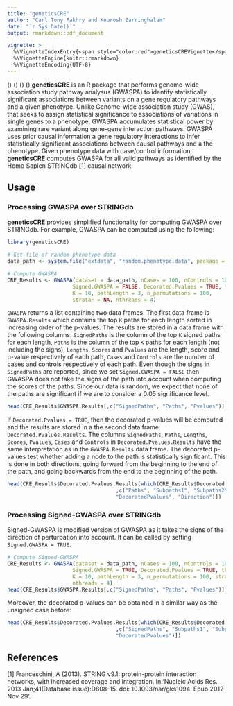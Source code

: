 ```yaml
---
title: "geneticsCRE"
author: "Carl Tony Fakhry and Kourosh Zarringhalam"
date: "`r Sys.Date()`"
output: rmarkdown::pdf_document

vignette: >
  %\VignetteIndexEntry{<span style="color:red">geneticsCREVignette</span>}
  %\VignetteEngine{knitr::rmarkdown}
  %\VignetteEncoding{UTF-8}
---
```


\(\indent\) \(\indent\) \(\indent\) \(\indent\) **geneticsCRE** is an R package that performs genome-wide association study pathway analysus (GWASPA) to identify statistically significant associations between variants on a gene regulatory pathways and a given phenotype. Unlike Genome-wide association study (GWAS), that seeks to assign statistical significance to associations of variations in single genes to a  phenotype, GWASPA accumulates statistical power by examining rare variant along gene-gene interaction pathways. GWASPA  uses prior causal information a gene regulatory interactions to infer statistically significant associations between causal pathways and a the phenotype. Given phenotype data with case/control information, **geneticsCRE** computes GWASPA for all valid pathways as identified by the Homo Sapien STRINGdb [1] causal network.

## Usage

### Processing GWASPA over STRINGdb
**geneticsCRE** provides simplified functionality for computing GWASPA over STRINGdb. For example, GWASPA can be computed using the following:

<!--
dat = read.table("/home/kolonel/Programs/GeneticsCRE/randomized_junk_data.txt", header = T)
dat = dat[sample(1:nrow(dat), 3000, replace = F),]
dat = dat[,c(1,sample(2:ncol(dat), 200, replace = F))]
names(dat) = c("symbols", paste("patient", 1:200, sep = ""))
write.table(dat, "/home/kolonel/Programs/geneticsCRE7/inst/extdata/random.phenotype.data", col.names = T, row.names = T)
-->

```R
library(geneticsCRE)

# Get file of random phenotype data
data_path <- system.file("extdata", "random.phenotype.data", package = "geneticsCRE")

# Compute GWASPA
CRE_Results <- GWASPA(dataset = data_path, nCases = 100, nControls = 100,
                     Signed.GWASPA = FALSE, Decorated.Pvalues = TRUE, threshold = 0.05,
                     K = 10, pathLength = 3, n_permutations = 100, 
                     strataF = NA, nthreads = 4)

```

`GWASPA` returns a list containing two data frames. The first data frame is `GWASPA.Results` which contains the top `K` paths for each length sorted in
increasing order of the p-values. The results are stored in a data
frame with the following columns: `SignedPaths` is the column of the top `K` signed paths for each length, `Paths` is the column of the top `K` paths for each length (not including the signs), `Lengths`, `Scores` and `Pvalues` are the length, score and p-value respectively of each path, `Cases` and `Controls` are the number of cases and controls respectively of each path. Even though the signs in `SignedPaths` are reported, since we set `Signed.GWASPA = FALSE` then GWASPA does not take the signs of the path into account when computing the scores of the paths. Since our data is random, we expect that none of the paths are significant if we are to consider a 0.05 significance level.

```R
head(CRE_Results$GWASPA.Results[,c("SignedPaths", "Paths", "Pvalues")])
```

If `Decorated.Pvalues = TRUE`, then the decorated p-values will be computed and the results are stored in a the second data frame `Decorated.Pvalues.Results`. The columns `SignedPaths`, `Paths`, `Lengths`, `Scores`, `Pvalues`, `Cases` and `Controls` in `Decorated.Pvalues.Results` have the same interpretation as in the `GWASPA.Results` data frame. The decorated p-values test whether adding a node to the path is statistically significant. This is done in both directions, going forward from the beginning to the end of the path, and going backwards from the end to the beginning of the path.

```R
head(CRE_Results$Decorated.Pvalues.Results[which(CRE_Results$Decorated.Pvalues$Lengths==3)
                                   ,c("Paths", "Subpaths1", "Subpaths2",
                                   "DecoratedPvalues", "Direction")])
```


### Processing Signed-GWASPA over STRINGdb

Signed-GWASPA is modified version of GWASPA as it takes the signs of the direction of perturbation into account. It can be called by setting `Signed.GWASPA = TRUE`.

```R
# Compute Signed-GWASPA
CRE_Results <- GWASPA(dataset = data_path, nCases = 100, nControls = 100,
                     Signed.GWASPA = TRUE, Decorated.Pvalues = TRUE, threshold = 0.05,
                     K = 10, pathLength = 3, n_permutations = 100, strataF = NA,
                     nthreads = 4)
head(CRE_Results$GWASPA.Results[,c("SignedPaths", "Paths", "Pvalues")])
```
Moreover, the decorated p-values can be obtained in a similar way as the unsigned case before:

```R
head(CRE_Results$Decorated.Pvalues.Results[which(CRE_Results$Decorated.Pvalues$Lengths==2)
                                   ,c("SignedPaths", "Subpaths1", "Subpaths2",
                                   "DecoratedPvalues")])
```

## References

[1] Franceschini, A (2013). STRING v9.1: protein-protein interaction networks, with increased coverage and integration. In:'Nucleic Acids Res. 2013 Jan;41(Database issue):D808-15. doi: 10.1093/nar/gks1094. Epub 2012 Nov 29'.
